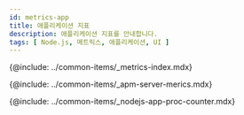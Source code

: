 ```yaml
---
id: metrics-app
title: 애플리케이션 지표
description: 애플리케이션 지표를 안내합니다. 
tags: [ Node.js, 메트릭스, 애플리케이션, UI ]
---
```



{@include: ../common-items/_metrics-index.mdx}

{@include: ../common-items/_apm-server-merics.mdx}

{@include: ../common-items/_nodejs-app-proc-counter.mdx}
